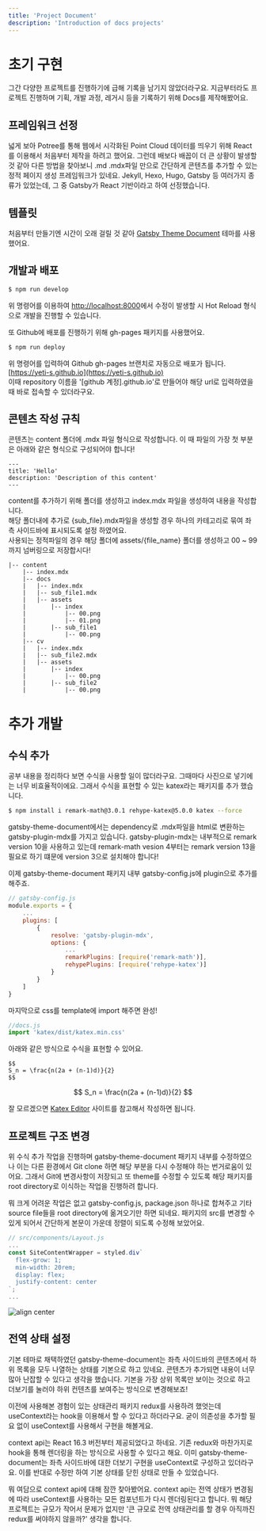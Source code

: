 ```yaml
---
title: 'Project Document'
description: 'Introduction of docs projects'
---
```


# 초기 구현

그간 다양한 프로젝트를 진행하기에 급해 기록을 남기지 않았더라구요.
지금부터라도 프로젝트 진행하며 기획, 개발 과정, 레거시 등을 기록하기 위해 Docs를 제작해봤어요.

## 프레임워크 선정
넓게 보아 Potree를 통해 웹에서 시각화된 Point Cloud 데이터를 띄우기 위해 React를 이용해서 처음부터 제작을 하려고 했어요.
그런데 배보다 배꼽이 더 큰 상황이 발생할 것 같아 다른 방법을 찾아보니 .md .mdx파일 만으로 간단하게 콘텐츠를 추가할 수 있는 정적 페이지 생성 프레임워크가 있네요.
Jekyll, Hexo, Hugo, Gatsby 등 여러가지 종류가 있었는데, 그 중 Gatsby가 React 기반이라고 하여 선정했습니다.

## 템플릿
처음부터 만들기엔 시간이 오래 걸릴 것 같아 [Gatsby Theme Document](https://github.com/codebushi/gatsby-theme-document-example) 테마를 사용했어요.

## 개발과 배포
```sh
$ npm run develop
```
위 명령어를 이용하여 [http://localhost:8000](http://localhost:8000)에서 수정이 발생할 시 Hot Reload 형식으로 개발을 진행할 수 있습니다.

또 Github에 배포를 진행하기 위해 gh-pages 패키지를 사용했어요.
```sh
$ npm run deploy
```
위 명령어를 입력하여 Github gh-pages 브랜치로 자동으로 배포가 됩니다. [https://yeti-s.github.io](https://yeti-s.github.io)  
이때 repository 이름을 '[github 계정].github.io'로 만들어야 해당 url로 입력하였을 때 바로 접속할 수 있더라구요.

## 콘텐츠 작성 규칙
콘텐츠는 content 폴더에 .mdx 파일 형식으로 작성합니다.
이 때 파일의 가장 첫 부분은 아래와 같은 형식으로 구성되어야 합니다!
```
---
title: 'Hello'
description: 'Description of this content'
---
```
content를 추가하기 위해 폴더를 생성하고 index.mdx 파일을 생성하여 내용을 작성합니다.  
해당 폴더내에 추가로 {sub_file}.mdx파일을 생성할 경우 하나의 카테고리로 묶여 좌측 사이드바에 표시되도록 설정 하였어요.  
사용되는 정적파일의 경우 해당 폴더에 assets/{file_name} 폴더를 생성하고 00 ~ 99 까지 넘버링으로 저장합시다!
```
|-- content
    |-- index.mdx
    |-- docs
    |   |-- index.mdx
    |   |-- sub_file1.mdx
    |   |-- assets
    |       |-- index
    |           |-- 00.png
    |           |-- 01.png
    |       |-- sub_file1
    |           |-- 00.png
    |-- cv
    |   |-- index.mdx
    |   |-- sub_file2.mdx
    |   |-- assets
    |       |-- index
    |           |-- 00.png
    |       |-- sub_file2
    |           |-- 00.png
```

# 추가 개발

## 수식 추가
공부 내용을 정리하다 보면 수식을 사용할 일이 많더라구요.
그때마다 사진으로 넣기에는 너무 비효율적이에요.
그래서 수식을 표현할 수 있는 katex라는 패키지를 추가 했습니다.
```sh
$ npm install i remark-math@3.0.1 rehype-katex@5.0.0 katex --force
```
gatsby-theme-document에서는 dependency로 .mdx파일을 html로 변환하는 gatsby-plugin-mdx를 가지고 있습니다.
gatsby-plugin-mdx는 내부적으로 remark version 10을 사용하고 있는데 remark-math vesion 4부터는 remark version 13을 필요로 하기 떄문에 version 3으로 설치해야 합니다!

이제 gatsby-theme-document 패키지 내부 gatsby-config.js에 plugin으로 추가를 해주죠.
```js
// gatsby-config.js
module.exports = {
    ...
    plugins: [
        {
            resolve: 'gatsby-plugin-mdx',
            options: {
                ...
                remarkPlugins: [require('remark-math')],
                rehypePlugins: [require('rehype-katex')]
            }
        }
    ]
}
```
마지막으로 css를 template에 import 해주면 완성!
```js
//docs.js
import 'katex/dist/katex.min.css'
```

아래와 같은 방식으로 수식을 표현할 수 있어요.
```
$$
S_n = \frac{n(2a + (n-1)d)}{2}
$$
```
$$
S_n = \frac{n(2a + (n-1)d)}{2}
$$

잘 모르겠으면 [Katex Editor](https://editor.codecogs.com/) 사이트를 참고해서 작성하면 됩니다.

## 프로젝트 구조 변경
위 수식 추가 작업을 진행하며 gatsby-theme-document 패키지 내부를 수정하였으나 이는 다른 환경에서 Git clone 하면 해당 부분을 다시 수정해야 하는 번거로움이 있어요.
그래서 Git에 변경사항이 저장되고 또 theme를 수정할 수 있도록 해당 패키지를 root directory로 이식하는 작업을 진행하려 합니다.

뭐 크게 어려운 작업은 없고 gatsby-config.js, package.json 하나로 합쳐주고 기타 source file들을 root directory에 옮겨오기만 하면 되네요.
패키지의 src를 변경할 수 있게 되어서 간단하게 본문이 가운데 정렬이 되도록 수정해 보았어요.
```js
// src/components/Layout.js
...
const SiteContentWrapper = styled.div`
  flex-grow: 1;
  min-width: 20rem;
  display: flex;
  justify-content: center
`;
...
```

![align center](assets/index/00.PNG)

## 전역 상태 설정
기본 테마로 채택하였던 gatsby-theme-document는 좌측 사이드바의 콘텐츠에서 하위 목록을 모두 나열하는 상태를 기본으로 하고 있네요.
콘텐츠가 추가되면 내용이 너무 많아 난잡할 수 있다고 생각을 했습니다.
기본을 가장 상위 목록만 보이는 것으로 하고 더보기를 눌러야 하위 컨텐츠를 보여주는 방식으로 변경해보죠!

이전에 사용해본 경험이 있는 상태관리 패키지 redux를 사용하려 했엇는데 useContext라는 hook을 이용해서 할 수 있다고 하더라구요.
굳이 의존성을 추가할 필요 없이 useContext를 사용해서 구현을 해볼게요.

context api는 React 16.3 버전부터 제공되었다고 하네요.
기존 redux와 마찬가지로 hook을 통해 렌더링을 하는 방식으로 사용할 수 있다고 해요.
이미 gatsby-theme-document는 좌측 사이드바에 대한 더보기 구현을 useContext로 구성하고 있더라구요.
이를 반대로 수정만 하여 기본 상태를 닫힌 상태로 만들 수 있었습니다.

뭐 여담으로 context api에 대해 잠깐 찾아봤어요.
context api는 전역 상태가 변경됨에 따라 useContext를 사용하는 모든 컴포넌트가 다시 렌더링된다고 합니다.
뭐 해당 프로젝트는 규모가 작어서 문제가 없지만 '큰 규모로 전역 상태관리를 할 경우 아직까진 redux를 써야하지 않을까?' 생각을 합니다.




